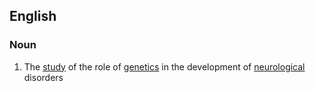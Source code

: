 ==English==

===Noun===
{{en-noun|-}}

# {{lb|en|medicine|genetics}} The [[study]] of the role of [[genetics]] in the development of [[neurological]] disorders